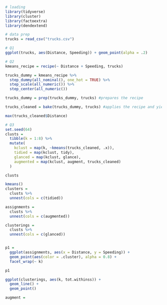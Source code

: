 ```r
# loading
library(tidyverse)
library(cluster)
library(factoextra)
library(dendextend)
```

```r
# data prep
trucks = read_csv("trucks.csv")
```

```r
# Q1
ggplot(trucks, aes(Distance, Speeding)) + geom_point(alpha = .2)
```

```r
# Q2
kmeans_recipe = recipe(~ Distance + Speeding, trucks) 

trucks_dummy = kmeans_recipe %>% 
  step_dummy(all_nominal(), one_hot = TRUE) %>%
  step_scale(all_numeric()) %>%
  step_center(all_numeric()) 

trucks_dummy = prep(trucks_dummy, trucks) #prepares the recipe

trucks_cleaned = bake(trucks_dummy, trucks) #applies the recipe and yields a data frame

max(trucks_cleaned$Distance)
```

```r
# Q3
set.seed(64)
clusts = 
  tibble(k = 1:8) %>%
  mutate(
    kclust = map(k, ~kmeans(trucks_cleaned, .x)),
    tidied = map(kclust, tidy),
    glanced = map(kclust, glance),
    augmented = map(kclust, augment, trucks_cleaned)
  )

clusts

kmeans()
clusters = 
  clusts %>%
  unnest(cols = c(tidied))

assignments = 
  clusts %>% 
  unnest(cols = c(augmented))

clusterings = 
  clusts %>%
  unnest(cols = c(glanced))


p1 = 
  ggplot(assignments, aes(x = Distance, y = Speeding)) +
  geom_point(aes(color = .cluster), alpha = 0.8) + 
  facet_wrap(~ k)

p1

ggplot(clusterings, aes(k, tot.withinss)) +
  geom_line() +
  geom_point()

augment = 
```

